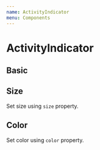 ```yaml
---
name: ActivityIndicator
menu: Components
---
```



# ActivityIndicator

## Basic

<Playground>
  <ActivityIndicator />
</Playground>

## Size

Set size using `size` property.

<Playground>
  <Boxer mr={2} display="inline-block">
    <ActivityIndicator size={40} />
    <ActivityIndicator size={50} />
    <ActivityIndicator size={60} />
  </Boxer>
</Playground>

## Color

Set color using `color` property.

<Playground>
  <Boxer mr={2} display="inline-block">
    <ActivityIndicator color="primary" />
    <ActivityIndicator color="success" />
    <ActivityIndicator color="warning" />
  </Boxer>
</Playground>
